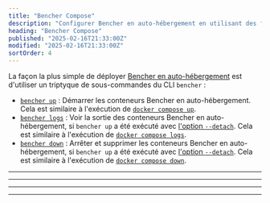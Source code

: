 ```yaml
---
title: "Bencher Compose"
description: "Configurer Bencher en auto-hébergement en utilisant des fonctionnalités similaires à Docker Compose dans le CLI de Bencher"
heading: "Bencher Compose"
published: "2025-02-16T21:33:00Z"
modified: "2025-02-16T21:33:00Z"
sortOrder: 4
---
```



La façon la plus simple de déployer [Bencher en auto-hébergement][bencher self hosted] est d'utiliser un triptyque de sous-commandes du CLI `bencher` :

- [`bencher up`][bencher up] : Démarrer les conteneurs Bencher en auto-hébergement.
  Cela est similaire à l'exécution de [`docker compose up`][docker compose up].
- [`bencher logs`][bencher logs] : Voir la sortie des conteneurs Bencher en auto-hébergement,
  si `bencher up` a été exécuté avec [l'option `--detach`][detach flag].
  Cela est similaire à l'exécution de [`docker compose logs`][docker compose logs].
- [`bencher down`][bencher down] : Arrêter et supprimer les conteneurs Bencher en auto-hébergement,
  si `bencher up` a été exécuté avec [l'option `--detach`][detach flag].
  Cela est similaire à l'exécution de [`docker compose down`][docker compose down].

[docker compose up]: https://docs.docker.com/reference/cli/docker/compose/up/
[docker compose logs]: https://docs.docker.com/reference/cli/docker/compose/logs/
[docker compose down]: https://docs.docker.com/reference/cli/docker/compose/down/

[bencher self hosted]: /fr/docs/explanation/bencher-self-hosted/

[bencher up]: #bencher-up
[bencher logs]: #bencher-logs
[bencher down]: #bencher-down
[detach flag]: #--detach

<hr />

<div class="box">
  <BencherUp />
</div>

<hr />

<div class="box">
  <BencherLogs />
</div>

<hr />

<div class="box">
  <BencherDown />
</div>

<hr />

<DockerCompose />
